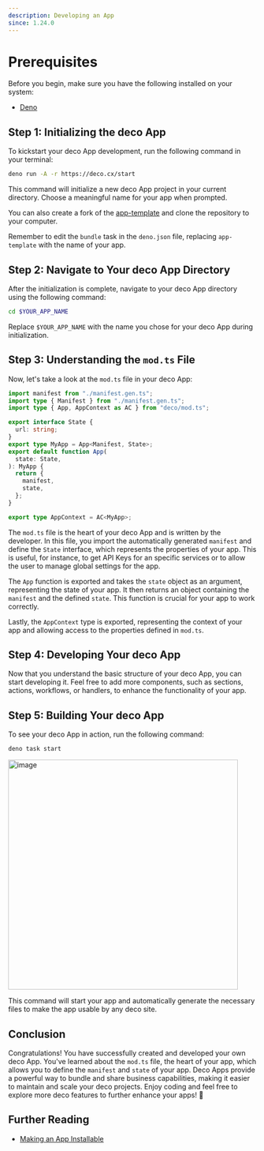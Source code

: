 ```yaml
---
description: Developing an App
since: 1.24.0
---
```


# Prerequisites

Before you begin, make sure you have the following installed on your system:

- [Deno](https://deno.land/)

## Step 1: Initializing the deco App

To kickstart your deco App development, run the following command in your
terminal:

```bash
deno run -A -r https://deco.cx/start
```

This command will initialize a new deco App project in your current directory.
Choose a meaningful name for your app when prompted.

You can also create a fork of the [app-template](https://github.com/deco-cx/app-template) and clone the repository to your computer.

Remember to edit the `bundle` task in the `deno.json` file, replacing `app-template` with the name of your app.

## Step 2: Navigate to Your deco App Directory

After the initialization is complete, navigate to your deco App directory using
the following command:

```bash
cd $YOUR_APP_NAME
```

Replace `$YOUR_APP_NAME` with the name you chose for your deco App during
initialization.

## Step 3: Understanding the `mod.ts` File

Now, let's take a look at the `mod.ts` file in your deco App:

```ts
import manifest from "./manifest.gen.ts";
import type { Manifest } from "./manifest.gen.ts";
import type { App, AppContext as AC } from "deco/mod.ts";

export interface State {
  url: string;
}
export type MyApp = App<Manifest, State>;
export default function App(
  state: State,
): MyApp {
  return {
    manifest,
    state,
  };
}

export type AppContext = AC<MyApp>;
```

The `mod.ts` file is the heart of your deco App and is written by the developer.
In this file, you import the automatically generated `manifest` and define the
`State` interface, which represents the properties of your app. This is useful,
for instance, to get API Keys for an specific services or to allow the user to
manage global settings for the app.

The `App` function is exported and takes the `state` object as an argument,
representing the state of your app. It then returns an object containing the
`manifest` and the defined `state`. This function is crucial for your app to
work correctly.

Lastly, the `AppContext` type is exported, representing the context of your app
and allowing access to the properties defined in `mod.ts`.

## Step 4: Developing Your deco App

Now that you understand the basic structure of your deco App, you can start
developing it. Feel free to add more components, such as sections, actions,
workflows, or handlers, to enhance the functionality of your app.

## Step 5: Building Your deco App

To see your deco App in action, run the following command:

```bash
deno task start
```

<Frame><img width="466" alt="image" src="https://github.com/deco-sites/starting/assets/5839364/a0dfa130-91e0-4542-84e6-29d4539c7cff"/></Frame>

This command will start your app and automatically generate the necessary files
to make the app usable by any deco site.

## Conclusion

Congratulations! You have successfully created and developed your own deco App.
You've learned about the `mod.ts` file, the heart of your app, which allows you
to define the `manifest` and `state` of your app. Deco Apps provide a powerful
way to bundle and share business capabilities, making it easier to maintain and
scale your deco projects. Enjoy coding and feel free to explore more deco
features to further enhance your apps! 🚀

## Further Reading

- [Making an App Installable](https://deco.cx/docs/en/developing-capabilities/apps/making-an-app-installable)
